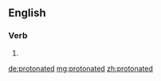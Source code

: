 ==English==

===Verb===
{{head|en|verb form}}

# {{en-past of|protonate}}

[[de:protonated]]
[[mg:protonated]]
[[zh:protonated]]